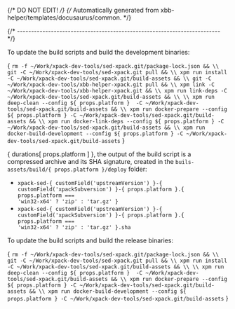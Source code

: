 {/* DO NOT EDIT! */}
{/* Automatically generated from xbb-helper/templates/docusaurus/common. */}




{/* ------------------------------------------------------------------------ */}

To update the build scripts and build the development binaries:

<CodeBlock language="sh"> {
`rm -f ~/Work/xpack-dev-tools/sed-xpack.git/package-lock.json && \\
git -C ~/Work/xpack-dev-tools/sed-xpack.git pull && \\
xpm run install -C ~/Work/xpack-dev-tools/sed-xpack.git/build-assets && \\
git -C ~/Work/xpack-dev-tools/xbb-helper-xpack.git pull && \\
xpm link -C ~/Work/xpack-dev-tools/xbb-helper-xpack.git && \\
xpm run link-deps -C ~/Work/xpack-dev-tools/sed-xpack.git/build-assets && \\
\\
xpm run deep-clean --config ${ props.platform }  -C ~/Work/xpack-dev-tools/sed-xpack.git/build-assets && \\
xpm run docker-prepare --config ${ props.platform } -C ~/Work/xpack-dev-tools/sed-xpack.git/build-assets && \\
xpm run docker-link-deps --config ${ props.platform } -C ~/Work/xpack-dev-tools/sed-xpack.git/build-assets && \\
xpm run docker-build-development --config ${ props.platform } -C ~/Work/xpack-dev-tools/sed-xpack.git/build-assets`
} </CodeBlock>

{ durations[ props.platform ] }, the output of the build script is a compressed
archive and its SHA signature, created in
the <code>buils-assets/build/{ props.platform }/deploy</code> folder:

* <code>xpack-sed-{ customField('upstreamVersion') }-{ customField('xpackSubversion') }-{ props.platform }.{ props.platform === 'win32-x64' ? 'zip' : 'tar.gz' }</code>
* <code>xpack-sed-{ customField('upstreamVersion') }-{ customField('xpackSubversion') }-{ props.platform }.{ props.platform === 'win32-x64' ? 'zip' : 'tar.gz' }.sha</code>

To update the build scripts and build the release binaries:

<CodeBlock language="sh"> {
`rm -f ~/Work/xpack-dev-tools/sed-xpack.git/package-lock.json && \\
git -C ~/Work/xpack-dev-tools/sed-xpack.git pull && \\
xpm run install -C ~/Work/xpack-dev-tools/sed-xpack.git/build-assets && \\
\\
xpm run deep-clean --config ${ props.platform }  -C ~/Work/xpack-dev-tools/sed-xpack.git/build-assets && \\
xpm run docker-prepare --config ${ props.platform } -C ~/Work/xpack-dev-tools/sed-xpack.git/build-assets && \\
xpm run docker-build-development --config ${ props.platform } -C ~/Work/xpack-dev-tools/sed-xpack.git/build-assets`
} </CodeBlock>
